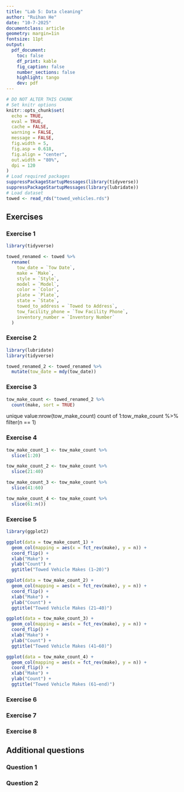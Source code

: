 ```yaml
---
title: "Lab 5: Data cleaning"
author: "Ruihan He"
date: "10-7-2025"
documentclass: article
geometry: margin=1in
fontsize: 11pt
output:
  pdf_document:
    toc: false
    df_print: kable
    fig_caption: false
    number_sections: false
    highlight: tango
    dev: pdf
---
```


```r
# DO NOT ALTER THIS CHUNK
# Set knitr options
knitr::opts_chunk$set(
  echo = TRUE,
  eval = TRUE,
  cache = FALSE,
  warning = FALSE,
  message = FALSE,
  fig.width = 5,
  fig.asp = 0.618,
  fig.align = "center",
  out.width = "80%",
  dpi = 120
)
# Load required packages
suppressPackageStartupMessages(library(tidyverse))
suppressPackageStartupMessages(library(lubridate))
# Load dataset
towed <- read_rds("towed_vehicles.rds")
```

## Exercises

### Exercise 1
```r
library(tidyverse)

towed_renamed <- towed %>%
  rename(
    tow_date = `Tow Date`,
    make = `Make`,
    style = `Style`,
    model = `Model`,
    color = `Color`,
    plate = `Plate`,
    state = `State`,
    towed_to_address = `Towed to Address`,
    tow_facility_phone = `Tow Facility Phone`,
    inventory_number = `Inventory Number`
  )
```




### Exercise 2
```r
library(lubridate)
library(tidyverse)

towed_renamed_2 <- towed_renamed %>%
  mutate(tow_date = mdy(tow_date))
```




### Exercise 3
```r
tow_make_count <- towed_renamed_2 %>%
  count(make, sort = TRUE) 
```

unique value:nrow(tow_make_count)
count of 1:tow_make_count %>% filter(n == 1)




### Exercise 4
```r
tow_make_count_1 <- tow_make_count %>%
  slice(1:20)

tow_make_count_2 <- tow_make_count %>%
  slice(21:40)

tow_make_count_3 <- tow_make_count %>%
  slice(41:60)

tow_make_count_4 <- tow_make_count %>%
  slice(61:n()) 
```




### Exercise 5
```r
library(ggplot2)

ggplot(data = tow_make_count_1) +
  geom_col(mapping = aes(x = fct_rev(make), y = n)) +
  coord_flip() +
  xlab("Make") +
  ylab("Count") +
  ggtitle("Towed Vehicle Makes (1–20)")

ggplot(data = tow_make_count_2) +
  geom_col(mapping = aes(x = fct_rev(make), y = n)) +
  coord_flip() +
  xlab("Make") +
  ylab("Count") +
  ggtitle("Towed Vehicle Makes (21–40)")

ggplot(data = tow_make_count_3) +
  geom_col(mapping = aes(x = fct_rev(make), y = n)) +
  coord_flip() +
  xlab("Make") +
  ylab("Count") +
  ggtitle("Towed Vehicle Makes (41–60)")

ggplot(data = tow_make_count_4) +
  geom_col(mapping = aes(x = fct_rev(make), y = n)) +
  coord_flip() +
  xlab("Make") +
  ylab("Count") +
  ggtitle("Towed Vehicle Makes (61–end)")
```




### Exercise 6




### Exercise 7




### Exercise 8




## Additional questions

### Question 1




### Question 2




